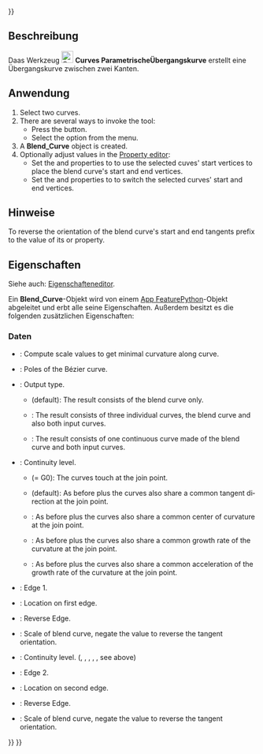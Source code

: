 <languages/>
{{UnfinishedDocu{{#translation:}}}}

<div lang="en" dir="ltr" class="mw-content-ltr">
{{Docnav
|[[Curves_Interpolate|Interpolate]]
|[[Curves_ParametricComb|ParametricComb]]
|[[Curves_Workbench|Curves]]
|IconL=Curves_Interpolate.svg
|IconR=Curves_ParametricComb.svg
|IconC=Curves_workbench_icon.svg
}}
</div>

<div lang="en" dir="ltr" class="mw-content-ltr">
{{GuiCommand
|Name=Curves ParametricBlendCurve
|MenuLocation=Curves → Blend curve
|Workbenches=[[Curves_Workbench|Curves]]
}}
</div>

<span id="Description"></span>
==Beschreibung==

Daas Werkzeug [[Image:Curves_ParametricBlendCurve.svg|24px]] '''Curves ParametrischeÜbergangskurve''' erstellt eine Übergangskurve zwischen zwei Kanten.

<span id="Usage"></span>
==Anwendung==

<div lang="en" dir="ltr" class="mw-content-ltr">
# Select two curves.
# There are several ways to invoke the tool:
#* Press the {{Button|[[Image:Curves_ParametricBlendCurve.svg|16px]] [[Curves_ParametricBlendCurve|Blend curve]]}} button.
#* Select the {{MenuCommand|Curves → [[Image:Curves_ParametricBlendCurve.svg|16px]] Blend curve}} option from the menu.
# A '''Blend_Curve''' object is created.
# Optionally adjust values in the [[Property_editor|Property editor]]:
#* Set the {{PropertyData|Parameter1}} and {{PropertyData|Parameter2}} properties to {{Value|0.0 mm}} to use the selected cuves' start vertices to place the blend curve's start and end vertices.
#* Set the {{PropertyData|Reverse1}} and {{PropertyData|Reverse2}} properties to {{True}} to switch the selected curves' start and end vertices.
</div>

<span id="Notes"></span>
==Hinweise==

<div lang="en" dir="ltr" class="mw-content-ltr">
To reverse the orientation of the blend curve's start and end tangents prefix {{Value|-}} to the value of its {{PropertyData|Scale1}} or {{PropertyData|Scale2}} property.
</div>

<span id="Properties"></span>
==Eigenschaften==

Siehe auch: [[Property_editor/de|Eigenschafteneditor]].

Ein '''Blend_Curve'''-Objekt wird von einem [[App_FeaturePython/de|App FeaturePython]]-Objekt abgeleitet und erbt alle seine Eigenschaften. Außerdem besitzt es die folgenden zusätzlichen Eigenschaften:

<span id="Data"></span>
===Daten===

{{TitleProperty|Blend Curve}}

<div lang="en" dir="ltr" class="mw-content-ltr">
* {{PropertyData|Auto Scale|Bool}}: Compute scale values to get minimal curvature along curve.
* {{PropertyData|CurvePts|VectorList}}: Poles of the Bézier curve.
* {{PropertyData|Output|Enumeration}}: Output type.
** {{Value|Single}} (default): The result consists of the blend curve only.
** {{Value|Wire}}: The result consists of three individual curves, the blend curve and also both input curves.
** {{Value|Joined}}: The result consists of one continuous curve made of the blend curve and both input curves.
</div>

{{TitleProperty|Edge1}}

<div lang="en" dir="ltr" class="mw-content-ltr">
* {{PropertyData|Continuity1|Enumeration}}: Continuity level.
** {{Value|C0}} (= G0): The curves touch at the join point.
** {{Value|G1}} (default): As before plus the curves also share a common tangent direction at the join point.
** {{Value|G2}}: As before plus the curves also share a common center of curvature at the join point.
** {{Value|G3}}: As before plus the curves also share a common growth rate of the curvature at the join point.
** {{Value|G4}}: As before plus the curves also share a common acceleration of the growth rate of the curvature at the join point.
* {{PropertyData|Edge1|LinkSub}}: Edge 1.
* {{PropertyData|Parameter1|Distance}}: Location on first edge.
* {{PropertyData|Reverse1|Bool}}: Reverse Edge.
* {{PropertyData|Scale1|Bool}}: Scale of blend curve, negate the value to reverse the tangent orientation.
</div>

{{TitleProperty|Edge2}}

<div lang="en" dir="ltr" class="mw-content-ltr">
* {{PropertyData|Continuity2|Enumeration}}: Continuity level. ({{Value|C0}}, {{Value|G1}}, {{Value|G2}}, {{Value|G3}}, {{Value|G4}}, see above)
* {{PropertyData|Edge2|LinkSub}}: Edge 2.
* {{PropertyData|Parameter2|Distance}}: Location on second edge.
* {{PropertyData|Reverse2|Bool}}: Reverse Edge.
* {{PropertyData|Scale2|Bool}}: Scale of blend curve, negate the value to reverse the tangent orientation.
</div>


<div lang="en" dir="ltr" class="mw-content-ltr">
{{Docnav
|[[Curves_Interpolate|Interpolate]]
|[[Curves_ParametricComb|ParametricComb]]
|[[Curves_Workbench|Curves]]
|IconL=Curves_Interpolate.svg
|IconR=Curves_ParametricComb.svg
|IconC=Curves_workbench_icon.svg
}}
</div>

{{Curves Tools navi{{#translation:}}}}
{{Userdocnavi{{#translation:}}}}